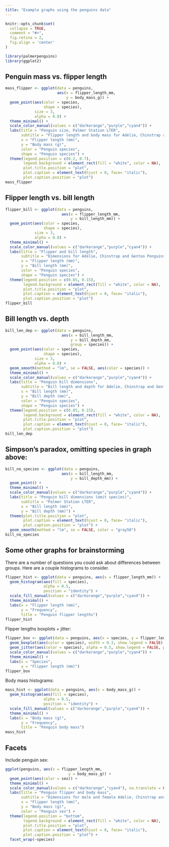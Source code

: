 ```yaml
---
title: "Example graphs using the penguins data"
---
```


```r
knitr::opts_chunk$set(
  collapse = TRUE,
  comment = "#>",
  fig.retina = 2,
  fig.align = 'center'
)
```


```r
library(palmerpenguins)
library(ggplot2)
```

## Penguin mass vs. flipper length

```r
mass_flipper <- ggplot(data = penguins, 
                       aes(x = flipper_length_mm,
                           y = body_mass_g)) +
  geom_point(aes(color = species, 
                 shape = species),
             size = 3,
             alpha = 0.8) +
  theme_minimal() +
  scale_color_manual(values = c("darkorange","purple","cyan4")) +
  labs(title = "Penguin size, Palmer Station LTER",
       subtitle = "Flipper length and body mass for Adelie, Chinstrap and Gentoo Penguins",
       x = "Flipper length (mm)",
       y = "Body mass (g)",
       color = "Penguin species",
       shape = "Penguin species") +
  theme(legend.position = c(0.2, 0.7),
        legend.background = element_rect(fill = "white", color = NA),
        plot.title.position = "plot",
        plot.caption = element_text(hjust = 0, face= "italic"),
        plot.caption.position = "plot")
mass_flipper
```

## Flipper length vs. bill length

```r
flipper_bill <- ggplot(data = penguins,
                         aes(x = flipper_length_mm,
                             y = bill_length_mm)) +
  geom_point(aes(color = species, 
                 shape = species),
             size = 3,
             alpha = 0.8) +
  theme_minimal() +
  scale_color_manual(values = c("darkorange","purple","cyan4")) +
  labs(title = "Flipper and bill length",
       subtitle = "Dimensions for Adelie, Chinstrap and Gentoo Penguins at Palmer Station LTER",
       x = "Flipper length (mm)",
       y = "Bill length (mm)",
       color = "Penguin species",
       shape = "Penguin species") +
  theme(legend.position = c(0.85, 0.15),
        legend.background = element_rect(fill = "white", color = NA),
        plot.title.position = "plot",
        plot.caption = element_text(hjust = 0, face= "italic"),
        plot.caption.position = "plot")
flipper_bill
```

## Bill length vs. depth

```r
bill_len_dep <- ggplot(data = penguins,
                         aes(x = bill_length_mm,
                             y = bill_depth_mm,
                             group = species)) +
  geom_point(aes(color = species, 
                 shape = species),
             size = 3,
             alpha = 0.8) +
  geom_smooth(method = "lm", se = FALSE, aes(color = species)) +
  theme_minimal() +
  scale_color_manual(values = c("darkorange","purple","cyan4")) +
  labs(title = "Penguin bill dimensions",
       subtitle = "Bill length and depth for Adelie, Chinstrap and Gentoo Penguins at Palmer Station LTER",
       x = "Bill length (mm)",
       y = "Bill depth (mm)",
       color = "Penguin species",
       shape = "Penguin species") +
  theme(legend.position = c(0.85, 0.15),
        legend.background = element_rect(fill = "white", color = NA),
        plot.title.position = "plot",
        plot.caption = element_text(hjust = 0, face= "italic"),
        plot.caption.position = "plot")
bill_len_dep
```

## Simpson's paradox, omitting species in graph above:  

```r
bill_no_species <- ggplot(data = penguins,
                         aes(x = bill_length_mm,
                             y = bill_depth_mm)) +
  geom_point() +
  theme_minimal() +
  scale_color_manual(values = c("darkorange","purple","cyan4")) +
  labs(title = "Penguin bill dimensions (omit species)",
       subtitle = "Palmer Station LTER",
       x = "Bill length (mm)",
       y = "Bill depth (mm)") +
  theme(plot.title.position = "plot",
        plot.caption = element_text(hjust = 0, face= "italic"),
        plot.caption.position = "plot") +
  geom_smooth(method = "lm", se = FALSE, color = "gray50")
bill_no_species
```

## Some other graphs for brainstorming

There are a number of questions you could ask about differences between groups. Here are a couple histograms to consider.

```r
flipper_hist <- ggplot(data = penguins, aes(x = flipper_length_mm)) +
  geom_histogram(aes(fill = species), 
                 alpha = 0.5, 
                 position = "identity") +
  scale_fill_manual(values = c("darkorange","purple","cyan4")) +
  theme_minimal() +
  labs(x = "Flipper length (mm)",
       y = "Frequency",
       title = "Penguin flipper lengths")
flipper_hist
```

Flipper lengths boxplots + jitter: 

```r
flipper_box <- ggplot(data = penguins, aes(x = species, y = flipper_length_mm)) +
  geom_boxplot(aes(color = species), width = 0.3, show.legend = FALSE) +
  geom_jitter(aes(color = species), alpha = 0.5, show.legend = FALSE, position = position_jitter(width = 0.2, seed = 0)) +
  scale_color_manual(values = c("darkorange","purple","cyan4")) +
  theme_minimal() +
  labs(x = "Species",
       y = "Flipper length (mm)")
flipper_box
```

Body mass histograms: 

```r
mass_hist <- ggplot(data = penguins, aes(x = body_mass_g)) +
  geom_histogram(aes(fill = species), 
                 alpha = 0.5, 
                 position = "identity") +
  scale_fill_manual(values = c("darkorange","purple","cyan4")) +
  theme_minimal() +
  labs(x = "Body mass (g)",
       y = "Frequency",
       title = "Penguin body mass")
mass_hist
```

## Facets

Include penguin sex: 
```r
ggplot(penguins, aes(x = flipper_length_mm,
                            y = body_mass_g)) +
  geom_point(aes(color = sex)) +
  theme_minimal() +
  scale_color_manual(values = c("darkorange","cyan4"), na.translate = FALSE) +
  labs(title = "Penguin flipper and body mass",
       subtitle = "Dimensions for male and female Adelie, Chinstrap and Gentoo Penguins at Palmer Station LTER",
       x = "Flipper length (mm)",
       y = "Body mass (g)",
       color = "Penguin sex") +
  theme(legend.position = "bottom",
        legend.background = element_rect(fill = "white", color = NA),
        plot.title.position = "plot",
        plot.caption = element_text(hjust = 0, face= "italic"),
        plot.caption.position = "plot") +
  facet_wrap(~species)
```
